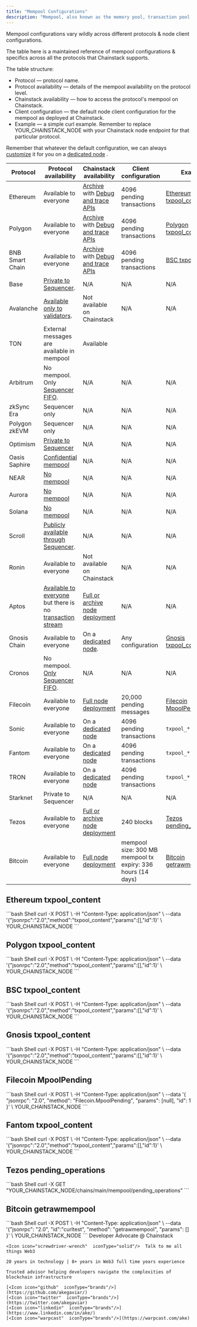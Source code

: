 ```yaml
---
title: "Mempool Configurations"
description: "Mempool, also known as the memory pool, transaction pool or txpool, is a dynamic, in-memory space for transactions awaiting block inclusion. Rather than a single, unified pool, each node maintains its own transaction pool, collectively constituting the global memory. This constantly changing dataset, containing thousands of pending transactions, represents millions of dollars in flux at any given moment."
---
```


Mempool configurations vary wildly across different protocols & node client configurations.

The table here is a maintained reference of mempool configurations & specifics across all the protocols that Chainstack supports.

The table structure:

* Protocol — protocol name.
* Protocol availability — details of the mempool availability on the protocol level.
* Chainstack availability — how to access the protocol's mempool on Chainstack.
* Client configuration — the default node client configuration for the mempool as deployed at Chainstack.
* Example — a simple curl example. Remember to replace YOUR\_CHAINSTACK\_NODE with your Chainstack node endpoint for that particular protocol.

Remember that whatever the default configuration, we can always [customize](/docs/features-availability-across-subscription-plans#node-customization) it for you on a [dedicated node](/docs/dedicated-node) <Icon icon="heart" iconType="solid" /> <Icon icon="screwdriver-wrench" iconType="solid" />.

| Protocol        | Protocol availability                                                                                                                                                    | Chainstack availability                                                                            | Client configuration                                        | Example                                                |
| --------------- | ------------------------------------------------------------------------------------------------------------------------------------------------------------------------ | -------------------------------------------------------------------------------------------------- | ----------------------------------------------------------- | ------------------------------------------------------ |
| Ethereum        | Available to everyone                                                                                                                                                    | [Archive](/docs/protocols-modes-and-types) with [Debug and trace APIs](/docs/debug-and-trace-apis) | 4096 pending transactions                                   | [Ethereum txpool\_content](#ethereum-txpool_content)   |
| Polygon         | Available to everyone                                                                                                                                                    | [Archive](/docs/protocols-modes-and-types) with [Debug and trace APIs](/docs/debug-and-trace-apis) | 4096 pending transactions                                   | [Polygon txpool\_content](#polygon-txpool_content)     |
| BNB Smart Chain | Available to everyone                                                                                                                                                    | [Archive](/docs/protocols-modes-and-types) with [Debug and trace APIs](/docs/debug-and-trace-apis) | 4096 pending transactions                                   | [BSC txpool\_content](#bsc-txpool_content)             |
| Base            | [Private to Sequencer](https://github.com/base-org/node/issues/78).                                                                                                      | N/A                                                                                                | N/A                                                         | N/A                                                    |
| Avalanche       | [Available only to validators](https://support.avax.network/en/articles/6158842-nodes-faq).                                                                              | Not available on Chainstack                                                                        | N/A                                                         | N/A                                                    |
| TON             | External messages are available in mempool                                                                                                                               | Available                                                                                          |                                                             |                                                        |
| Arbitrum        | No mempool. Only [Sequencer FIFO](https://docs.arbitrum.io/learn-more/faq#does-arbitrum-have-a-mempool).                                                                 | N/A                                                                                                | N/A                                                         | N/A                                                    |
| zkSync Era      | Sequencer only                                                                                                                                                           | N/A                                                                                                | N/A                                                         | N/A                                                    |
| Polygon zkEVM   | Sequencer only                                                                                                                                                           | N/A                                                                                                | N/A                                                         | N/A                                                    |
| Optimism        | [Private to Sequencer](https://docs.optimism.io/stack/differences#mempool-rules)                                                                                         | N/A                                                                                                | N/A                                                         | N/A                                                    |
| Oasis Saphire   | [Confidential mempool](https://oasisprotocol.org/blog/web3-mev-protection)                                                                                               | N/A                                                                                                | N/A                                                         | N/A                                                    |
| NEAR            | [No mempool](https://gov.near.org/t/transaction-fee-discussion/58)                                                                                                       | N/A                                                                                                | N/A                                                         | N/A                                                    |
| Aurora          | [No mempool](https://gov.near.org/t/transaction-fee-discussion/58)                                                                                                       | N/A                                                                                                | N/A                                                         | N/A                                                    |
| Solana          | [No mempool](https://docs.solana.com/integrations/retrying-transactions)                                                                                                 | N/A                                                                                                | N/A                                                         | N/A                                                    |
| Scroll          | [Publicly available through Sequencer](https://docs.scroll.io/en/technology/chain/rollup/).                                                                              | N/A                                                                                                | N/A                                                         | N/A                                                    |
| Ronin           | Available to everyone                                                                                                                                                    | Not available on Chainstack                                                                        | N/A                                                         | N/A                                                    |
| Aptos           | [Available to everyone](https://aptos.dev/concepts/validator-nodes#mempool) but there is no [transaction stream](https://github.com/aptos-labs/aptos-core/issues/5200)   | [Full or archive node deployment](/docs/protocols-modes-and-types)                                 | N/A                                                         | N/A                                                    |
| Gnosis Chain    | Available to everyone                                                                                                                                                    | On a [dedicated node](/docs/dedicated-node).                                                       | Any configuration                                           | [Gnosis txpool\_content](#gnosis-txpool_content)       |
| Cronos          | No mempool. [Only Sequencer FIFO](https://docs.cronos.org/cronos-chain-protocol/cronos-general-faq#if-i-increase-the-gas-price-does-it-help-to-speed-up-my-transaction). | N/A                                                                                                | N/A                                                         | N/A                                                    |
| Filecoin        | Available to everyone                                                                                                                                                    | [Full node deployment](/docs/protocols-modes-and-types)                                            | 20,000 pending messages                                     | [Filecoin MpoolPending](#filecoin-mpoolpending)        |
| Sonic           | Available to everyone                                                                                                                                                    | On a [dedicated node](/docs/dedicated-node)                                                        | 4096 pending transactions                                   | `txpool_*`                                             |
| Fantom          | Available to everyone                                                                                                                                                    | On a [dedicated node](/docs/dedicated-node)                                                        | 4096 pending transactions                                   | `txpool_*`                                             |
| TRON            | Available to everyone                                                                                                                                                    | On a [dedicated node](/docs/dedicated-node)                                                        | 4096 pending transactions                                   | `txpool_*`                                             |
| Starknet        | Private to Sequencer                                                                                                                                                     | N/A                                                                                                | N/A                                                         | N/A                                                    |
| Tezos           | Available to everyone                                                                                                                                                    | [Full or archive node deployment](/docs/protocols-modes-and-types)                                 | 240 blocks                                                  | [Tezos pending\_operations](#tezos-pending_operations) |
| Bitcoin         | Available to everyone                                                                                                                                                    | [Full node deployment](/docs/protocols-modes-and-types)                                            | mempool size: 300 MB mempool tx expiry: 336 hours (14 days) | [Bitcoin getrawmempool](#bitcoin-getrawmempool)        |

## Ethereum txpool\_content

<CodeGroup>
  ```bash Shell
  curl -X POST \
       -H "Content-Type: application/json" \
       --data '{"jsonrpc":"2.0","method":"txpool_content","params":[],"id":1}' \
       YOUR_CHAINSTACK_NODE
  ```
</CodeGroup>

## Polygon txpool\_content

<CodeGroup>
  ```bash Shell
  curl -X POST \
       -H "Content-Type: application/json" \
       --data '{"jsonrpc":"2.0","method":"txpool_content","params":[],"id":1}' \
       YOUR_CHAINSTACK_NODE
  ```
</CodeGroup>

## BSC txpool\_content

<CodeGroup>
  ```bash Shell
  curl -X POST \
       -H "Content-Type: application/json" \
       --data '{"jsonrpc":"2.0","method":"txpool_content","params":[],"id":1}' \
       YOUR_CHAINSTACK_NODE
  ```
</CodeGroup>

## Gnosis txpool\_content

<CodeGroup>
  ```bash Shell
  curl -X POST \
       -H "Content-Type: application/json" \
       --data '{"jsonrpc":"2.0","method":"txpool_content","params":[],"id":1}' \
       YOUR_CHAINSTACK_NODE
  ```
</CodeGroup>

## Filecoin MpoolPending

<CodeGroup>
  ```bash Shell
  curl -X POST \
       -H "Content-Type: application/json" \
       --data '{ "jsonrpc": "2.0", "method": "Filecoin.MpoolPending", "params": [null], "id": 1 }' \
       YOUR_CHAINSTACK_NODE
  ```
</CodeGroup>

## Fantom txpool\_content

<CodeGroup>
  ```bash Shell
  curl -X POST \
       -H "Content-Type: application/json" \
       --data '{"jsonrpc":"2.0","method":"txpool_content","params":[],"id":1}' \
       YOUR_CHAINSTACK_NODE
  ```
</CodeGroup>

## Tezos pending\_operations

<CodeGroup>
  ```bash Shell
  curl -X GET "YOUR_CHAINSTACK_NODE/chains/main/mempool/pending_operations"
  ```
</CodeGroup>

## Bitcoin getrawmempool

<CodeGroup>
  ```bash Shell
  curl -X POST \
       -H "Content-Type: application/json" \
       --data '{"jsonrpc": "2.0", "id":"curltest", "method": "getrawmempool", "params": [] }' \
       YOUR_CHAINSTACK_NODE
  ```
</CodeGroup>

<CardGroup>
  <Card title="Ake Gaviard" img="/images/docs/profile_images/1719912994363326464/8_Bi4fdM_400x400.jpg">
    <Icon icon="code"  iconType="solid"/>Developer Advocate @ Chainstack

    <Icon icon="screwdriver-wrench"  iconType="solid"/>  Talk to me all things Web3

    20 years in technology | 8+ years in Web3 full time years experience

    Trusted advisor helping developers navigate the complexities of blockchain infrastructure

    [<Icon icon="github"  iconType="brands"/>](https://github.com/akegaviar/)
    [<Icon icon="twitter"  iconType="brands"/>](https://twitter.com/akegaviar)
    [<Icon icon="linkedin"  iconType="brands"/>](https://www.linkedin.com/in/ake/)
    [<Icon icon="warpcast"  iconType="brands"/>](https://warpcast.com/ake)
  </Card>
</CardGroup>
